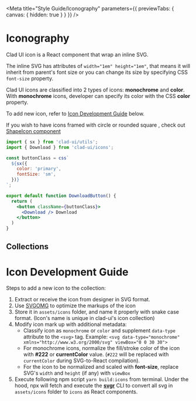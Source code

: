 
<Meta title="Style Guide/Iconography" parameters={{ previewTabs: { canvas: { hidden: true } } }} />

<Story name="Intro" />

# Iconography

Clad UI icon is a React component that wrap an inline SVG.

The inline SVG has attributes of `width="1em" height="1em"`, that means it will inherit from parent's font size or you can change its size by specifying CSS `font-size` property.

Clad UI icons are classified into 2 types of icons: **monochrome** and **color**. With **monochrome** icons, developer can specify its color with the CSS **color** property.

To add new icon, refer to [Icon Development Guide](#icon-development-guide) below.

If you wish to have icons framed with circle <ShapedIcon bg="primary" color="white" radius="circle" size="sm"><Location /></ShapedIcon>
or rounded square <ShapedIcon bg="primary" color="white" radius="sm" size="sm"><Location /></ShapedIcon>, check out [ShapeIcon component](?path=/docs/components-shapeicon--overview)

```jsx
import { sx } from 'clad-ui/utils';
import { Download } from 'clad-ui/icons';

const buttonClass = css`
  ${sx({
    color: 'primary',
    fontSize: 'sm',
  })}
`;

export default function DownloadButton() {
  return (
    <button className={buttonClass}>
      <Download /> Download
    </button>
  )
}

```

## Collections

<Story name="Collections">
  <Icons />
</Story>

# Icon Development Guide

<Story name="Development Guide" />

Steps to add a new icon to the collection:

1. Extract or receive the icon from designer in SVG format.
2. Use [SVGOMG](https://jakearchibald.github.io/svgomg/) to optimize the markups of the icon
3. Store it in `assets/icons` folder, and name it properly with snake case format. (Icon's name is unique in clad-ui's icon collection)
4. Modify icon mark up with additional metadata:
    - Classify icon as `monochrome` or `color` and supplement `data-type` attribute to the `<svg>` tag.
      Example: `<svg data-type="monochrome" xmlns="http://www.w3.org/2000/svg" viewBox="0 0 30 30">`
    - For monochrome icons, normalize the fill/stroke color of the icon with **#222** or **currentColor** value. (`#222` will be replaced with `currentColor` during SVG-to-React compilation).
    - For the icon to be normalized and scaled with **font-size**, replace SVG's `width` and `height` (if any) with `viewBox`
5. Execute following npm script `yarn build:icons` from terminal. Under the hood, npx will fetch and execute the [**svgr**](https://react-svgr.com/) CLI to convert all svg in `assets/icons` folder to `icons` as React components.
